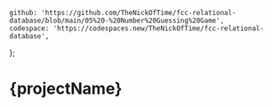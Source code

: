 	github: 'https://github.com/TheNickOfTime/fcc-relational-database/blob/main/05%20-%20Number%20Guessing%20Game',
	codespace: 'https://codespaces.new/TheNickOfTime/fcc-relational-database',
};

# {projectName}
